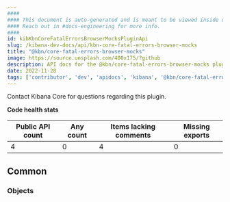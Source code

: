 ```yaml
---
####
#### This document is auto-generated and is meant to be viewed inside our experimental, new docs system.
#### Reach out in #docs-engineering for more info.
####
id: kibKbnCoreFatalErrorsBrowserMocksPluginApi
slug: /kibana-dev-docs/api/kbn-core-fatal-errors-browser-mocks
title: "@kbn/core-fatal-errors-browser-mocks"
image: https://source.unsplash.com/400x175/?github
description: API docs for the @kbn/core-fatal-errors-browser-mocks plugin
date: 2022-11-28
tags: ['contributor', 'dev', 'apidocs', 'kibana', '@kbn/core-fatal-errors-browser-mocks']
---
```




Contact Kibana Core for questions regarding this plugin.

**Code health stats**

| Public API count  | Any count | Items lacking comments | Missing exports |
|-------------------|-----------|------------------------|-----------------|
| 4 | 0 | 4 | 0 |

## Common

### Objects
<DocDefinitionList data={kbnCoreFatalErrorsBrowserMocksObj.common.objects}/>

